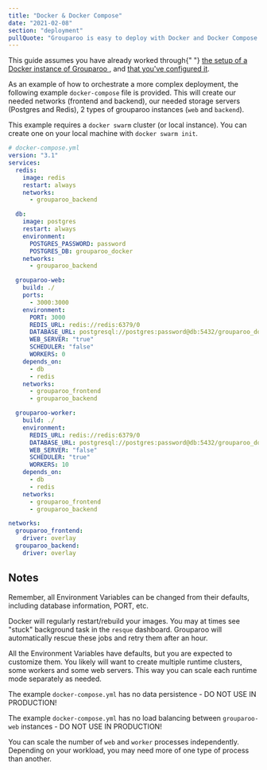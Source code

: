 ```yaml
---
title: "Docker & Docker Compose"
date: "2021-02-08"
section: "deployment"
pullQuote: "Grouparoo is easy to deploy with Docker and Docker Compose."
---
```


<Alert variant="primary">
  <p className="mb-0">
    This guide assumes you have already worked through{" "}
    <a href="/docs/installation/docker">
      the setup of a Docker instance of Grouparoo
    </a>
    , and <a href="/docs/config">that you've configured it</a>.
  </p>
</Alert>

As an example of how to orchestrate a more complex deployment, the following example `docker-compose` file is provided. This will create our needed networks (frontend and backend), our needed storage servers (Postgres and Redis), 2 types of grouparoo instances (`web` and `backend`).

This example requires a `docker swarm` cluster (or local instance). You can create one on your local machine with `docker swarm init`.

```yml
# docker-compose.yml
version: "3.1"
services:
  redis:
    image: redis
    restart: always
    networks:
      - grouparoo_backend

  db:
    image: postgres
    restart: always
    environment:
      POSTGRES_PASSWORD: password
      POSTGRES_DB: grouparoo_docker
    networks:
      - grouparoo_backend

  grouparoo-web:
    build: ./
    ports:
      - 3000:3000
    environment:
      PORT: 3000
      REDIS_URL: redis://redis:6379/0
      DATABASE_URL: postgresql://postgres:password@db:5432/grouparoo_docker
      WEB_SERVER: "true"
      SCHEDULER: "false"
      WORKERS: 0
    depends_on:
      - db
      - redis
    networks:
      - grouparoo_frontend
      - grouparoo_backend

  grouparoo-worker:
    build: ./
    environment:
      REDIS_URL: redis://redis:6379/0
      DATABASE_URL: postgresql://postgres:password@db:5432/grouparoo_docker
      WEB_SERVER: "false"
      SCHEDULER: "true"
      WORKERS: 10
    depends_on:
      - db
      - redis
    networks:
      - grouparoo_frontend
      - grouparoo_backend

networks:
  grouparoo_frontend:
    driver: overlay
  grouparoo_backend:
    driver: overlay
```

## Notes

Remember, all Environment Variables can be changed from their defaults, including database information, PORT, etc.

Docker will regularly restart/rebuild your images. You may at times see "stuck" background task in the `resque` dashboard. Grouparoo will automatically rescue these jobs and retry them after an hour.

All the Environment Variables have defaults, but you are expected to customize them. You likely will want to create multiple runtime clusters, some workers and some web servers. This way you can scale each runtime mode separately as needed.

The example `docker-compose.yml` has no data persistence - DO NOT USE IN PRODUCTION!

The example `docker-compose.yml` has no load balancing between `grouparoo-web` instances - DO NOT USE IN PRODUCTION!

You can scale the number of `web` and `worker` processes independently. Depending on your workload, you may need more of one type of process than another.
